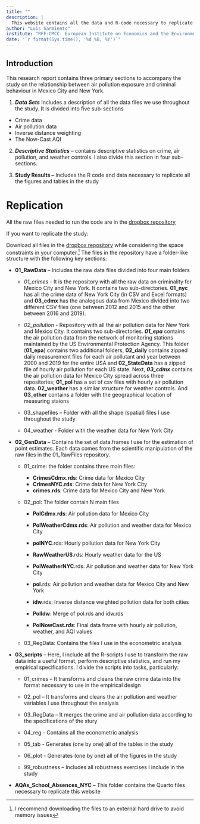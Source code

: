 ```yaml
---
title: ""
description: |
  This website contains all the data and R-code necessary to replicate the results of the study: \\ The Nonlinear Relationship Between Pollution and Crime: Evidence from Mexico City and New York forthcomming in Environmental Resarch - Health.
author: "Luis Sarmiento"
institute: "RFF-CMCC: European Institute on Economics and the Environment"
date: "`r format(Sys.time(), '%d %B, %Y')`" 
---
```


## Introduction

This research report contains three primary sections to accompany the study on the relationship between air pollution exposure and criminal behaviour in Mexico City and New York.

1.  ***Data Sets*** Includes a description of all the data files we use throughout the study. It is divided into five sub-sections

::: incremental
-   Crime data
-   Air pollution data
-   Inverse distance weighting
-   The Now-Cast AQI
:::

2.  ***Descriptive Statistics*** -- contains descriptive statistics on crime, air pollution, and weather controls. I also divide this section in four sub-sections.

3.  **Study Results --** Includes the R code and data necessary to replicate all the figures and tables in the study

# Replication

All the raw files needed to run the code are in the [dropbox repository](https://www.dropbox.com/sh/9oyfzolf4rz42s6/AABbCWzqnDNQckt60qpniEuMa?dl=0)

If you want to replicate the study:

Download all files in the [dropbox repository](https://www.dropbox.com/sh/9oyfzolf4rz42s6/AABbCWzqnDNQckt60qpniEuMa?dl=0) while considering the space constraints in your computer.[^1] The files in the repository have a folder-like structure with the following key sections:

[^1]: I recommend downloading the files to an external hard drive to avoid memory issues

-   **01_RawData** -- Includes the raw data files divided into four main folders

    -   *01_crimes* - It is the repository with all the raw data on criminality for Mexico City and New York. It contains two sub-directories. **01_nyc** has all the crime data of New York City (in CSV and Excel formats) and **03_cdmx** has the analogous data from Mexico divided into two different CSV files (one between 2012 and 2015 and the other between 2016 and 2019).


    -   *02_pollution* - Repository with all the air pollution data for New York and Mexico City. It contains two sub-directories. ***01_epa*** contains the air pollution data from the network of monitoring stations maintained by the US Environmental Protection Agency. This folder (**01_epa**) contains two additional folders, **02_daily** contains zipped daily measurement files for each air pollutant and year between 2000 and 2019 for the entire USA and **02_StateData** has a zipped file of hourly air pollution for each US state. Next, ***03_cdmx*** contains the air pollution data for Mexico City spread across three repositories; **01_pol** has a set of csv files with hourly air pollution data. **02_weather** has a similar structure for weather controls. And **03_other** contains a folder with the geographical location of measuring staions

    -   03_shapefiles -- Folder with all the shape (spatial) files I use throughout the study

    -   04_weather - Folder with the weather data for New York City

-   **02_GenData** -- Contains the set of data.frames I use for the estimation of point estimates. Each data comes from the scientific manipulation of the raw files in the 01_RawFiles repository.

    -   01_crime: the folder contains three main files: 
        -  **CrimesCdmx.rds**: Crime data for Mexico City
        -  **CrimesNYC.rds**: Crime data for New York City
        -  **crimes.rds**: Crime data for Mexico City and New York

    -   02_pol: The folder contain N main files

        -   **PolCdmx**.**rds**: Air pollution data for Mexico City

        -   **PolWeatherCdmx**.**rds**: Air pollution and weather data for Mexico City

        -   **polNYC**.rds: Hourly pollution data for New York City

        -   **RawWeatherUS**.rds: Hourly weather data for the US

        -   **PolWeatherNYC**.rds: Air pollution and weather data for New York City

        -   **pol**.rds: Air pollution and weather data for Mexico City and New York

        -   **idw**.rds: Inverse distance weighted pollution data for both cities

        -   **PolIdw**: Merge of pol.rds and idw.rds

        -   **PolNowCast*.rds***: Final data frame with hourly air pollution, weather, and AQI values

    -   03_RegData: Contains the files I use in the econometric analysis

-   **03_scripts** -- Here, I include all the R-scripts I use to transform the raw data into a useful format, perform descriptive statistics, and run my empirical specifications. I divide the scripts into tasks, particularly:

    -   01_crimes -- It transforms and cleans the raw crime data into the format necessary to use in the empirical design

    -   02_pol -- It transforms and cleans the air pollution and weather variables I use throughout the analysis

    -   03_RegData -- It merges the crime and air pollution data according to the specifications of the stury

    -   04_reg - Contains all the econometric analysis

    -   05_tab - Generates (one by one) all of the tables in the study

    -   06_plot - Generates (one by one) all of the figures in the study

    -   99_robustness -- Includes all robustness exercises I include in the study

-   **AQAs_School_Absences_NYC** -- This folder contains the Quarto files necessary to replicate this website

